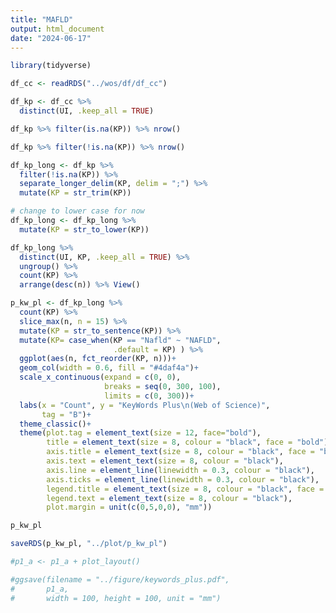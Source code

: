 ---
title: "MAFLD"
output: html_document
date: "2024-06-17"
---

```{r}
library(tidyverse)
```


```{r}
df_cc <- readRDS("../wos/df/df_cc")
```

```{r}
df_kp <- df_cc %>%
  distinct(UI, .keep_all = TRUE)
```

```{r}
df_kp %>% filter(is.na(KP)) %>% nrow()
```
```{r}
df_kp %>% filter(!is.na(KP)) %>% nrow()

```


```{r}
df_kp_long <- df_kp %>%
  filter(!is.na(KP)) %>%
  separate_longer_delim(KP, delim = ";") %>%
  mutate(KP = str_trim(KP))
```

```{r}
# change to lower case for now
df_kp_long <- df_kp_long %>%
  mutate(KP = str_to_lower(KP))
```

```{r}
df_kp_long %>%
  distinct(UI, KP, .keep_all = TRUE) %>% 
  ungroup() %>%
  count(KP) %>%
  arrange(desc(n)) %>% View()
```


```{r}
p_kw_pl <- df_kp_long %>%
  count(KP) %>%
  slice_max(n, n = 15) %>%
  mutate(KP = str_to_sentence(KP)) %>%
  mutate(KP= case_when(KP == "Nafld" ~ "NAFLD",
                       .default = KP) ) %>%
  ggplot(aes(n, fct_reorder(KP, n)))+
  geom_col(width = 0.6, fill = "#4daf4a")+
  scale_x_continuous(expand = c(0, 0),
                     breaks = seq(0, 300, 100),
                     limits = c(0, 300))+
  labs(x = "Count", y = "KeyWords Plus\n(Web of Science)",
       tag = "B")+
  theme_classic()+
  theme(plot.tag = element_text(size = 12, face="bold"),
        title = element_text(size = 8, colour = "black", face = "bold"),
        axis.title = element_text(size = 8, colour = "black", face = "bold"),
        axis.text = element_text(size = 8, colour = "black"),
        axis.line = element_line(linewidth = 0.3, colour = "black"),
        axis.ticks = element_line(linewidth = 0.3, colour = "black"),
        legend.title = element_text(size = 8, colour = "black", face = "bold"),
        legend.text = element_text(size = 8, colour = "black"),
        plot.margin = unit(c(0,5,0,0), "mm"))

p_kw_pl
```

```{r}
saveRDS(p_kw_pl, "../plot/p_kw_pl")
```


```{r}
#p1_a <- p1_a + plot_layout()

#ggsave(filename = "../figure/keywords_plus.pdf",
#       p1_a,
#       width = 100, height = 100, unit = "mm")
```

